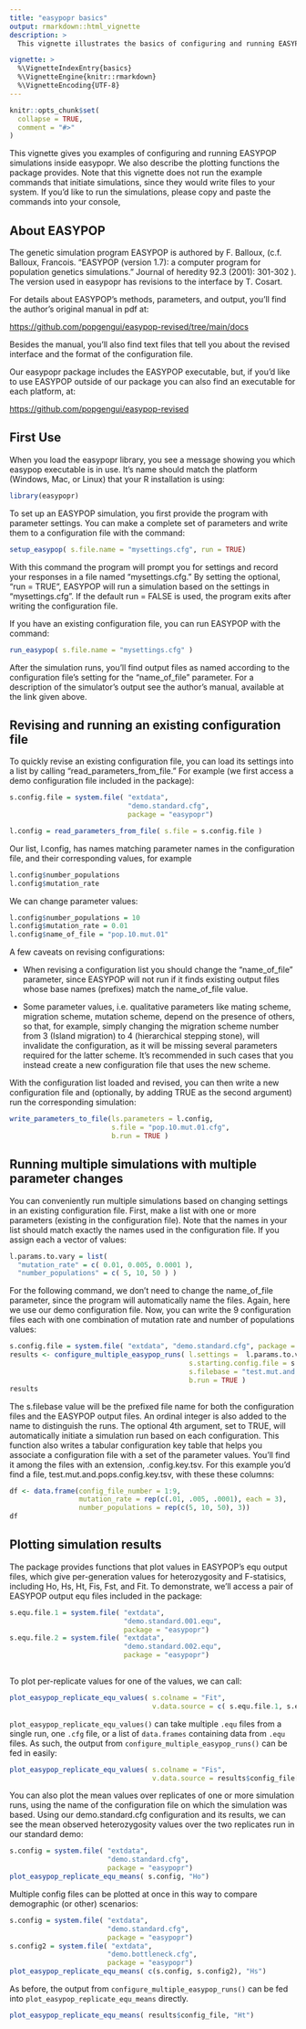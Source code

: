 ```yaml
---
title: "easypopr basics"
output: rmarkdown::html_vignette
description: >
  This vignette illustrates the basics of configuring and running EASYPOP simulations in R.

vignette: >
  %\VignetteIndexEntry{basics}
  %\VignetteEngine{knitr::rmarkdown}
  %\VignetteEncoding{UTF-8}
---
```


```r
knitr::opts_chunk$set(
  collapse = TRUE,
  comment = "#>"
)
```

This vignette gives you examples of configuring and running EASYPOP simulations inside easypopr. We also describe the plotting functions the package provides. Note that this vignette does not run the example commands that initiate simulations, since they would write files to your system. If you'd like to run the simulations, please copy and paste the commands into your console,

## About EASYPOP

The genetic simulation program EASYPOP is authored by F. Balloux, (c.f. Balloux, Francois. "EASYPOP (version 1.7): a computer program for population genetics simulations." Journal of heredity 92.3 (2001): 301-302 ). The version used in easypopr has revisions to the interface by T. Cosart.

For details about EASYPOP's methods, parameters, and output, you'll find the author's original manual in pdf at:

<https://github.com/popgengui/easypop-revised/tree/main/docs>

Besides the manual, you'll also find text files that tell you about the revised interface and the format of the configuration file.

Our easypopr package includes the EASYPOP executable, but, if you'd like to use EASYPOP outside of our package you can also find an executable for each platform, at:

<https://github.com/popgengui/easypop-revised>

## First Use

When you load the easypopr library, you see a message showing you which easypop executable is in use. It's name should match the platform (Windows, Mac, or Linux) that your R installation is using:

```r
library(easypopr)
```

To set up an EASYPOP simulation, you first provide the program with parameter settings. You can make a complete set of parameters and write them to a configuration file with the command:

```r
setup_easypop( s.file.name = "mysettings.cfg", run = TRUE)
```

With this command the program will prompt you for settings and record your responses in a file named "mysettings.cfg." By setting the optional, "run = TRUE", EASYPOP will run a simulation based on the settings in "mysettings.cfg". If the default run = FALSE is used, the program exits after writing the configuration file.

If you have an existing configuration file, you can run EASYPOP with the command:

```r
run_easypop( s.file.name = "mysettings.cfg" )
```

After the simulation runs, you'll find output files as named according to the configuration file's setting for the "name_of_file" parameter. For a description of the simulator's output see the author's manual, available at the link given above.

## Revising and running an existing configuration file

To quickly revise an existing configuration file, you can load its settings into a list by calling "read_parameters_from_file." For example (we first access a demo configuration file included in the package):

```r
s.config.file = system.file( "extdata", 
                             "demo.standard.cfg", 
                             package = "easypopr") 

l.config = read_parameters_from_file( s.file = s.config.file )
```

Our list, l.config, has names matching parameter names in the configuration file, and their corresponding values, for example

```r
l.config$number_populations
l.config$mutation_rate
```

We can change parameter values:

```r
l.config$number_populations = 10
l.config$mutation_rate = 0.01
l.config$name_of_file = "pop.10.mut.01"
```

A few caveats on revising configurations:

-   When revising a configuration list you should change the "name_of_file" parameter, since EASYPOP will not run if it finds existing output files whose base names (prefixes) match the name_of_file value.

-   Some parameter values, i.e. qualitative parameters like mating scheme, migration scheme, mutation scheme, depend on the presence of others, so that, for example, simply changing the migration scheme number from 3 (Island migration) to 4 (hierarchical stepping stone), will invalidate the configuration, as it will be missing several parameters required for the latter scheme. It's recommended in such cases that you instead create a new configuration file that uses the new scheme.

With the configuration list loaded and revised, you can then write a new configuration file and (optionally, by adding TRUE as the second argument) run the corresponding simulation:

```r
write_parameters_to_file(ls.parameters = l.config, 
                         s.file = "pop.10.mut.01.cfg", 
                         b.run = TRUE )
```

## Running multiple simulations with multiple parameter changes

You can conveniently run multiple simulations based on changing settings in an existing configuration file. First, make a list with one or more parameters (existing in the configuration file). Note that the names in your list should match exactly the names used in the configuration file. If you assign each a vector of values:

```r
l.params.to.vary = list( 
  "mutation_rate" = c( 0.01, 0.005, 0.0001 ),
  "number_populations" = c( 5, 10, 50 ) )
```

For the following command, we don't need to change the name_of_file parameter, since the program will automatically name the files. Again, here we use our demo configuration file. Now, you can write the 9 configuration files each with one combination of mutation rate and number of populations values:

```r

s.config.file = system.file( "extdata", "demo.standard.cfg", package = "easypopr") 
results <- configure_multiple_easypop_runs( l.settings =  l.params.to.vary, 
                                            s.starting.config.file = s.config.file, 
                                            s.filebase = "test.mut.and.pops",
                                            b.run = TRUE )
results
```

The s.filebase value will be the prefixed file name for both the configuration files and the EASYPOP output files. An ordinal integer is also added to the name to distinguish the runs. The optional 4th argument, set to TRUE, will automatically initiate a simulation run based on each configuration. This function also writes a tabular configuration key table that helps you associate a configuration file with a set of the parameter values. You'll find it among the files with an extension, .config.key.tsv. For this example you'd find a file, test.mut.and.pops.config.key.tsv, with these these columns:

```r
df <- data.frame(config_file_number = 1:9,
                 mutation_rate = rep(c(.01, .005, .0001), each = 3),
                 number_populations = rep(c(5, 10, 50), 3))
df

```

## Plotting simulation results

The package provides functions that plot values in EASYPOP's equ output files, which give per-generation values for heterozygosity and F-statisics, including Ho, Hs, Ht, Fis, Fst, and Fit. To demonstrate, we'll access a pair of EASYPOP output equ files included in the package:

```r

s.equ.file.1 = system.file( "extdata", 
                            "demo.standard.001.equ", 
                            package = "easypopr")
s.equ.file.2 = system.file( "extdata", 
                            "demo.standard.002.equ", 
                            package = "easypopr")
 
```
To plot per-replicate values for one of the values, we can call:

```r
plot_easypop_replicate_equ_values( s.colname = "Fit", 
                                   v.data.source = c( s.equ.file.1, s.equ.file.2 ) )

```

`plot_easypop_replicate_equ_values()` can take multiple `.equ` files from a single run, one `.cfg` file, or a list of `data.frames` containing data from `.equ` files. As such, the output from `configure_multiple_easypop_runs()` can be fed in easily:
```r
plot_easypop_replicate_equ_values( s.colname = "Fis", 
                                   v.data.source = results$config_file[1])
```


You can also plot the mean values over replicates of one or more simulation runs, using the name of the configuration file on which the simulation was based.  Using our demo.standard.cfg configuration and its results, we can see the mean observed heterozygosity values over the two replicates run in our standard demo:


```r
s.config = system.file( "extdata", 
                        "demo.standard.cfg", 
                        package = "easypopr") 
plot_easypop_replicate_equ_means( s.config, "Ho")
```
Multiple config files can be plotted at once in this way to compare demographic (or other) scenarios:
```r
s.config = system.file( "extdata", 
                        "demo.standard.cfg", 
                        package = "easypopr")
s.config2 = system.file( "extdata", 
                        "demo.bottleneck.cfg", 
                        package = "easypopr")
plot_easypop_replicate_equ_means( c(s.config, s.config2), "Hs")
```
As before, the output from `configure_multiple_easypop_runs()` can be fed into `plot_easypop_replicate_equ_means` directly.
```r
plot_easypop_replicate_equ_means( results$config_file, "Ht")
```

